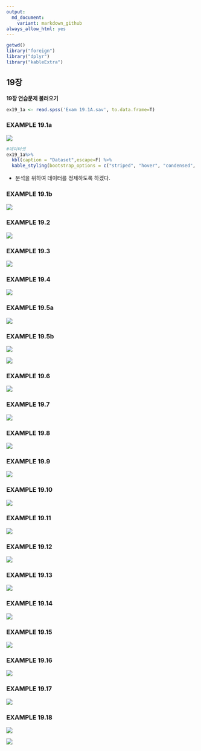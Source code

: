 ```yaml
---
output:
  md_document:
    variant: markdown_github
always_allow_html: yes
---
```


```r
getwd()
library("foreign")
library("dplyr")
library("kableExtra")
```

## 19장

**19장 연습문제 불러오기**

```r
ex19_1a <- read.spss('Exam 19.1A.sav', to.data.frame=T)
```

### EXAMPLE 19.1a

![](C:/git_blog/study/img/의학통계방법론/ch19/19-1a.png)

```r
#데이터셋
ex19_1a%>%
  kbl(caption = "Dataset",escape=F) %>%
  kable_styling(bootstrap_options = c("striped", "hover", "condensed", "responsive"))
```

- 분석을 위하여 데이터를 정제하도록 하겠다.


### EXAMPLE 19.1b

![](C:/git_blog/study/img/의학통계방법론/ch19/19-1b.png)


### EXAMPLE 19.2

![](C:/git_blog/study/img/의학통계방법론/ch19/19-2.png)

### EXAMPLE 19.3

![](C:/git_blog/study/img/의학통계방법론/ch19/19-3.png)

### EXAMPLE 19.4

![](C:/git_blog/study/img/의학통계방법론/ch19/19-4.png)


### EXAMPLE 19.5a

![](C:/git_blog/study/img/의학통계방법론/ch19/19-5a.png)


### EXAMPLE 19.5b

![](C:/git_blog/study/img/의학통계방법론/ch19/19-5b-1.png)

![](C:/git_blog/study/img/의학통계방법론/ch19/19-5b-2.png)


### EXAMPLE 19.6

![](C:/git_blog/study/img/의학통계방법론/ch19/19-6.png)


### EXAMPLE 19.7

![](C:/git_blog/study/img/의학통계방법론/ch19/19-7.png)


### EXAMPLE 19.8

![](C:/git_blog/study/img/의학통계방법론/ch19/19-8.png)


### EXAMPLE 19.9

![](C:/git_blog/study/img/의학통계방법론/ch19/19-9.png)



### EXAMPLE 19.10

![](C:/git_blog/study/img/의학통계방법론/ch19/19-10.png)


### EXAMPLE 19.11

![](C:/git_blog/study/img/의학통계방법론/ch19/19-11.png)


### EXAMPLE 19.12

![](C:/git_blog/study/img/의학통계방법론/ch19/19-12.png)


### EXAMPLE 19.13

![](C:/git_blog/study/img/의학통계방법론/ch19/19-13.png)


### EXAMPLE 19.14

![](C:/git_blog/study/img/의학통계방법론/ch19/19-14.png)


### EXAMPLE 19.15

![](C:/git_blog/study/img/의학통계방법론/ch19/19-15.png)


### EXAMPLE 19.16

![](C:/git_blog/study/img/의학통계방법론/ch19/19-16.png)



### EXAMPLE 19.17

![](C:/git_blog/study/img/의학통계방법론/ch19/19-17.png)


### EXAMPLE 19.18

![](C:/git_blog/study/img/의학통계방법론/ch19/19-18-1.png)

![](C:/git_blog/study/img/의학통계방법론/ch19/19-18-2.png)